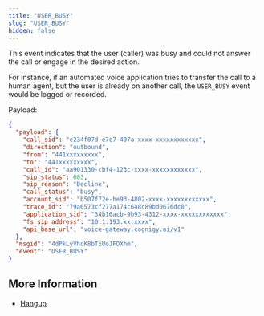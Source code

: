 ```yaml
---
title: "USER_BUSY"
slug: "USER_BUSY"
hidden: false
---
```


This event indicates that the user (caller) was busy and could not answer the call or engage in the desired action. 

For instance, if an automated voice application tries to transfer the call to a human agent, but the user is already on another call, the `USER_BUSY` event would be logged or recorded.

Payload:

```json
{
  "payload": {
    "call_sid": "e234f07d-e7e7-407a-xxxx-xxxxxxxxxxxx",
    "direction": "outbound",
    "from": "441xxxxxxxxx",
    "to": "441xxxxxxxxx",
    "call_id": "aa901330-cbf4-123c-xxxx-xxxxxxxxxxxx",
    "sip_status": 603,
    "sip_reason": "Decline",
    "call_status": "busy",
    "account_sid": "b507f72e-be93-4802-xxxx-xxxxxxxxxxxx",
    "trace_id": "79a6573cf277a174c648c89bd0676dc8",
    "application_sid": "34b16acb-9b93-4312-xxxx-xxxxxxxxxxxx",
    "fs_sip_address": "10.1.193.xx:xxxx",
    "api_base_url": "voice-gateway.cognigy.ai/v1"
  },
  "msgid": "4dPkLyVhcK8bTxUoJFDXhm",
  "event": "USER_BUSY"
}
```
## More Information

- [Hangup](/voice-gateway/references/verbs/hangup)
